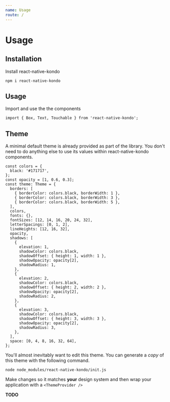 ```yaml
---
name: Usage
route: /
---
```


# Usage

## Installation

Install react-native-kondo

```
npm i react-native-kondo
```

## Usage

Import and use the the components

```
import { Box, Text, Touchable } from 'react-native-kondo';
```

## Theme

A minimal default theme is already provided as part of the library. You don't need to do anything else to use its values within react-native-kondo components.

```
const colors = {
  black: '#171717',
};
const opacity = [1, 0.6, 0.3];
const theme: Theme = {
  borders: [
    { borderColor: colors.black, borderWidth: 1 },
    { borderColor: colors.black, borderWidth: 3 },
    { borderColor: colors.black, borderWidth: 5 },
  ],
  colors,
  fonts: {},
  fontSizes: [12, 14, 16, 20, 24, 32],
  letterSpacings: [0, 1, 2],
  lineHeights: [12, 16, 32],
  opacity,
  shadows: [
    {
      elevation: 1,
      shadowColor: colors.black,
      shadowOffset: { height: 1, width: 1 },
      shadowOpacity: opacity[2],
      shadowRadius: 1,
    },
    {
      elevation: 2,
      shadowColor: colors.black,
      shadowOffset: { height: 2, width: 2 },
      shadowOpacity: opacity[2],
      shadowRadius: 2,
    },
    {
      elevation: 3,
      shadowColor: colors.black,
      shadowOffset: { height: 3, width: 3 },
      shadowOpacity: opacity[2],
      shadowRadius: 3,
    },
  ],
  space: [0, 4, 8, 16, 32, 64],
};
```

You'll almost inevitably want to edit this theme. You can generate a _copy_ of this theme with the following command.

```
node node_modules/react-native-kondo/init.js
```

Make changes so it matches **your** design system and then wrap your application with a `<ThemeProvider />`

**TODO**
